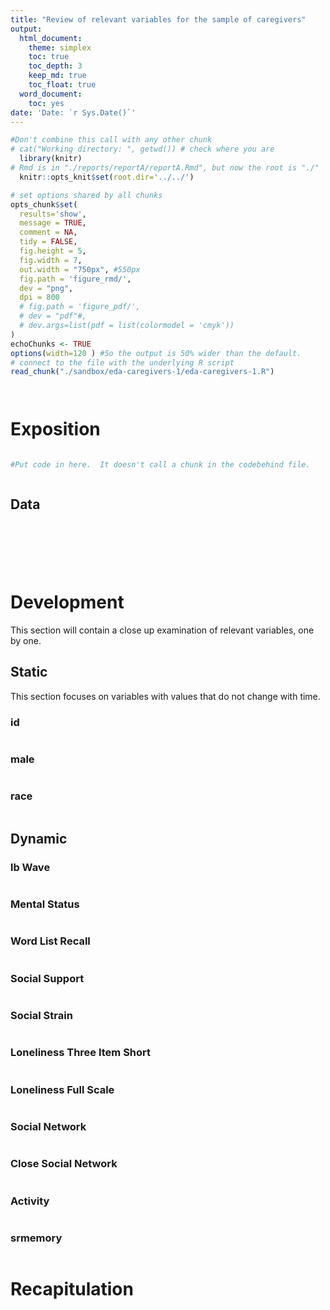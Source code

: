 ```yaml
---
title: "Review of relevant variables for the sample of caregivers"
output:
  html_document:
    theme: simplex
    toc: true
    toc_depth: 3
    keep_md: true
    toc_float: true
  word_document:
    toc: yes
date: 'Date: `r Sys.Date()`'
---
```


<!-- These two chunks should be added in the beginning of every .Rmd that you want to source an .R script -->
<!--  The 1st mandatory chunck  -->
<!--  Set the working directory to the repository's base directory -->
```r
#Don't combine this call with any other chunk 
# cat("Working directory: ", getwd()) # check where you are
  library(knitr)
# Rmd is in "./reports/reportA/reportA.Rmd", but now the root is "./"
  knitr::opts_knit$set(root.dir='../../') 
```


<!--  The 2nd mandatory chunck  -->
<!-- Set the report-wide options, and point to the external code file. -->
```r
# set options shared by all chunks
opts_chunk$set(
  results='show', 
  message = TRUE,
  comment = NA, 
  tidy = FALSE,
  fig.height = 5, 
  fig.width = 7, 
  out.width = "750px", #550px
  fig.path = 'figure_rmd/',     
  dev = "png",
  dpi = 800
  # fig.path = 'figure_pdf/',     
  # dev = "pdf"#,
  # dev.args=list(pdf = list(colormodel = 'cmyk'))
)
echoChunks <- TRUE
options(width=120 ) #So the output is 50% wider than the default.
# connect to the file with the underlying R script  
read_chunk("./sandbox/eda-caregivers-1/eda-caregivers-1.R") 
```



<!-- Load 'sourced' R files.  Suppress the output when loading packages. --> 
```r
```


<!-- Load the sources.  Suppress the output when loading sources. --> 
```r
```

# Exposition
<!-- Load any Global functions and variables declared in the R file.  Suppress the output. --> 
```r
```

<!-- Declare any global functions specific to a Rmd output.  Suppress the output. --> 
```r
#Put code in here.  It doesn't call a chunk in the codebehind file.
```

```r
```
## Data
<!-- Load the datasets.   -->
```r
```

<!-- Inspect the datasets.   -->
```r
```

<!-- Tweak the datasets.   -->
```r
```


<!-- Basic table view.   -->
```r
```

<!-- Basic graph view.   -->
```r
```


```r
```

# Development
This section will contain a close up examination of relevant variables, one by one.

## Static
This section focuses on variables with values that do not change with time.

### id
```r
```

### male
```r
```

### race
```r
```

## Dynamic
### lb Wave
```r
```

### Mental Status
```r
```

### Word List Recall 
```r
```

### Social Support
```r
```

### Social Strain
```r
```

### Loneliness Three Item Short
```r
```

### Loneliness Full Scale
```r
```

### Social Network 
```r
```

### Close Social Network
```r
```

### Activity
```r
```

### srmemory
```r
```

# Recapitulation